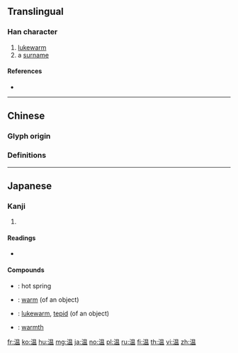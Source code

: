 {{character info/new}}
{{also|溫}}

==Translingual==
{{ja-forms|温|温|[[溫]]}}

===Han character===
{{Han char|rn=85|rad=水|as=09|sn=12|four=|canj=EABT|ids=⿰氵昷}}

# [[lukewarm]]
# a [[surname]]

====References====
* {{Han ref|kx=0634.100|dkj=17774|dj=1041.070|hdz=31675.040|uh=6E29|ud=28201}}

----

==Chinese==

===Glyph origin===
{{Han etym}}

===Definitions===
{{zh-see|溫}}

----

==Japanese==
{{ja-kanji forms|温|溫}}

===Kanji===
{{ja-kanji|grade=3|rs=水09|style=s|kyu=溫}}

# {{defn|lang=ja|sort=水09}}

====Readings====
* {{ja-readings|goon=[[おん]] (on)|kanon=[[おん]] (on)|toon=[[うん]] (un)|kun=[[あたたか]] (atataka), [[あたためる]] (atatameru), [[ぬるい]] (nurui), [[ぬくもり]] (nukumori)}}

====Compounds====
{{top4}}
* {{ja-r|温泉|おんせん}}: hot spring
{{mid4}}
* {{ja-r|温かい|あたたかい}}: [[warm]] (of an object)
{{mid4}}
* {{ja-r|温い|ぬるい}}: [[lukewarm]], [[tepid]] (of an object)
{{mid4}}
* {{ja-r|温もり|ぬくもり}}: [[warmth]]
{{bottom}}

[[fr:温]]
[[ko:温]]
[[hu:温]]
[[mg:温]]
[[ja:温]]
[[no:温]]
[[pl:温]]
[[ru:温]]
[[fi:温]]
[[th:温]]
[[vi:温]]
[[zh:温]]